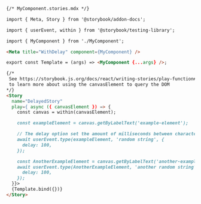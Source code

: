 ```md
{/* MyComponent.stories.mdx */}

import { Meta, Story } from '@storybook/addon-docs';

import { userEvent, within } from '@storybook/testing-library';

import { MyComponent } from './MyComponent';

<Meta title="WithDelay" component={MyComponent} />

export const Template = (args) => <MyComponent {...args} />;

{/*  
 See https://storybook.js.org/docs/react/writing-stories/play-function#working-with-the-canvas
 to learn more about using the canvasElement to query the DOM
*/}
<Story
  name="DelayedStory"
  play={ async ({ canvasElement }) => {
    const canvas = within(canvasElement);

    const exampleElement = canvas.getByLabelText('example-element');

    // The delay option set the amount of milliseconds between characters being typed
    await userEvent.type(exampleElement, 'random string', {
      delay: 100,
    });

    const AnotherExampleElement = canvas.getByLabelText('another-example-element');
    await userEvent.type(AnotherExampleElement, 'another random string', {
      delay: 100,
    });
  }}>
  {Template.bind({})}
</Story>
```